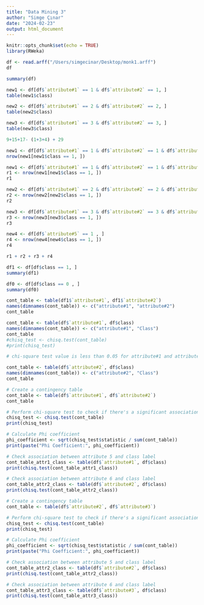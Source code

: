 ```yaml
---
title: "Data Mining 3"
author: "Simge Çınar"
date: "2024-02-23"
output: html_document
---
```


```r
knitr::opts_chunk$set(echo = TRUE)
library(RWeka)
```

```r
df <- read.arff("/Users/simgecinar/Desktop/monk1.arff")
df
```
```r
summary(df)
```
```r
new1 <- df[df$`attribute#1` == 1 & df$`attribute#2` == 1, ]
table(new1$class)

new2 <- df[df$`attribute#1` == 2 & df$`attribute#2` == 2, ]
table(new2$class)

new3 <- df[df$`attribute#1` == 3 & df$`attribute#2` == 3, ]
table(new3$class)
```

```r
9+15+17- (1+3+4) + 29
```

```r
new1 <- df[df$`attribute#1` == 1 & df$`attribute#2` == 1 & df$`attribute#5` != 1, ]
nrow(new1[new1$class == 1, ])
```


```r
new1 <- df[df$`attribute#1` == 1 & df$`attribute#2` == 1 & df$`attribute#5` != 1, ]
r1 <- nrow(new1[new1$class == 1, ])
r1

new2 <- df[df$`attribute#1` == 2 & df$`attribute#2` == 2 & df$`attribute#5` != 1, ]
r2 <- nrow(new2[new2$class == 1, ])
r2

new3 <- df[df$`attribute#1` == 3 & df$`attribute#2` == 3 & df$`attribute#5` != 1, ]
r3 <- nrow(new3[new3$class == 1, ])
r3

new4 <- df[df$`attribute#5` == 1 , ]
r4 <- nrow(new4[new4$class == 1, ])
r4

r1 + r2 + r3 + r4
```


```r
df1 <- df[df$class == 1, ]
summary(df1)
```
```r
df0 <- df[df$class == 0 , ]
summary(df0)
```

```r
cont_table <- table(df1$`attribute#1`, df1$`attribute#2`)
names(dimnames(cont_table)) <- c("attribute#1", "attribute#2")
cont_table
```

```r
cont_table <- table(df$`attribute#1`, df$class)
names(dimnames(cont_table)) <- c("attribute#1", "Class")
cont_table
#chisq_test <- chisq.test(cont_table)
#print(chisq_test)

# chi-square test value is less than 0.05 for attribute#1 and attribute#5

cont_table <- table(df$`attribute#2`, df$class)
names(dimnames(cont_table)) <- c("attribute#2", "Class")
cont_table
```


```r
# Create a contingency table
cont_table <- table(df$`attribute#1`, df$`attribute#2`)
cont_table

# Perform chi-square test to check if there's a significant association
chisq_test <- chisq.test(cont_table)
print(chisq_test)

# Calculate Phi coefficient
phi_coefficient <- sqrt(chisq_test$statistic / sum(cont_table))
print(paste("Phi Coefficient:", phi_coefficient))

# Check association between attribute 5 and class label
cont_table_attr1_class <- table(df$`attribute#1`, df$class)
print(chisq.test(cont_table_attr1_class))

# Check association between attribute 6 and class label
cont_table_attr2_class <- table(df$`attribute#2`, df$class)
print(chisq.test(cont_table_attr2_class))
```



```r
# Create a contingency table
cont_table <- table(df$`attribute#2`, df$`attribute#3`)

# Perform chi-square test to check if there's a significant association
chisq_test <- chisq.test(cont_table)
print(chisq_test)

# Calculate Phi coefficient
phi_coefficient <- sqrt(chisq_test$statistic / sum(cont_table))
print(paste("Phi Coefficient:", phi_coefficient))

# Check association between attribute 5 and class label
cont_table_attr2_class <- table(df$`attribute#2`, df$class)
print(chisq.test(cont_table_attr2_class))

# Check association between attribute 6 and class label
cont_table_attr3_class <- table(df$`attribute#3`, df$class)
print(chisq.test(cont_table_attr3_class))
```

